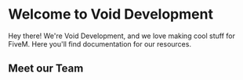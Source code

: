 
# Welcome to Void Development
 
Hey there! We're Void Development, and we love making cool stuff for FiveM. Here you'll find documentation for our resources.

## Meet our Team

<div className={styles.members}>
    <MemberProfile name="darkets" image="https://avatars.githubusercontent.com/u/86129179?v=4"/>
    <MemberProfile name="choxen" image="https://avatars.githubusercontent.com/u/60402744?v=4"/>
</div>
